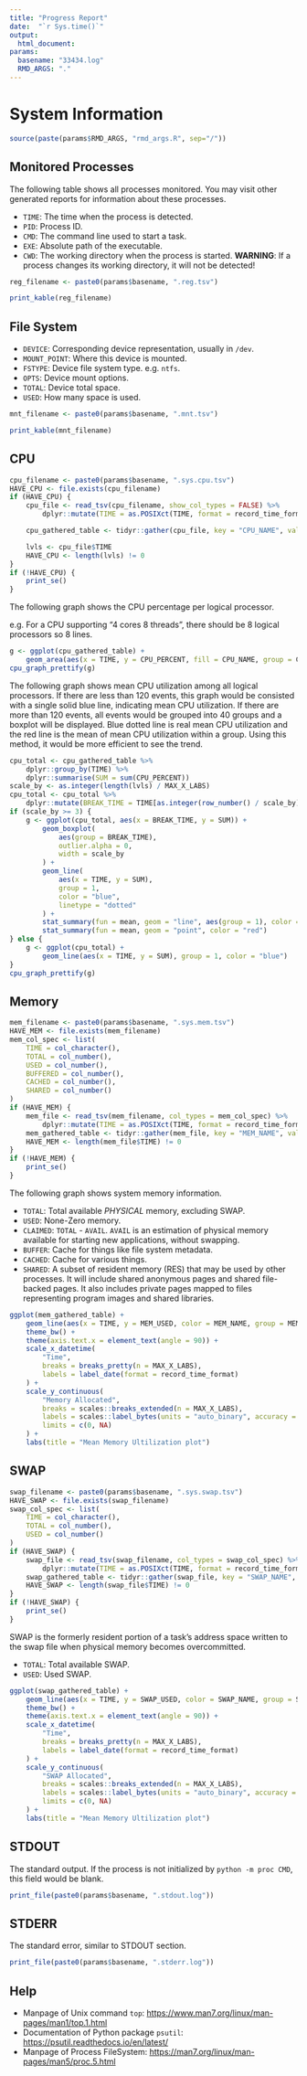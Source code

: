 ```yaml
---
title: "Progress Report"
date:  "`r Sys.time()`"
output:
  html_document:
params:
  basename: "33434.log"
  RMD_ARGS: "."
---
```


# System Information

```r
source(paste(params$RMD_ARGS, "rmd_args.R", sep="/"))
```


## Monitored Processes

The following table shows all processes monitored. You may visit other generated reports for information about these processes.

* `TIME`: The time when the process is detected.
* `PID`: Process ID.
* `CMD`: The command line used to start a task.
* `EXE`: Absolute path of the executable.
* `CWD`: The working directory when the process is started. **WARNING**: If a process changes its working directory, it will not be detected!

```r
reg_filename <- paste0(params$basename, ".reg.tsv")

print_kable(reg_filename)
```

## File System

* `DEVICE`: Corresponding device representation, usually in `/dev`.
* `MOUNT_POINT`: Where this device is mounted.
* `FSTYPE`: Device file system type. e.g. `ntfs`.
* `OPTS`: Device mount options.
* `TOTAL`: Device total space.
* `USED`: How many space is used.

```r
mnt_filename <- paste0(params$basename, ".mnt.tsv")

print_kable(mnt_filename)
```


## CPU

```r
cpu_filename <- paste0(params$basename, ".sys.cpu.tsv")
HAVE_CPU <- file.exists(cpu_filename)
if (HAVE_CPU) {
    cpu_file <- read_tsv(cpu_filename, show_col_types = FALSE) %>%
        dplyr::mutate(TIME = as.POSIXct(TIME, format = record_time_format))

    cpu_gathered_table <- tidyr::gather(cpu_file, key = "CPU_NAME", value = "CPU_PERCENT", -TIME)

    lvls <- cpu_file$TIME
    HAVE_CPU <- length(lvls) != 0
}
if (!HAVE_CPU) {
    print_se()
}
```

The following graph shows the CPU percentage per logical processor.

e.g. For a CPU supporting "4 cores 8 threads", there should be 8 logical processors so 8 lines.

```r
g <- ggplot(cpu_gathered_table) +
    geom_area(aes(x = TIME, y = CPU_PERCENT, fill = CPU_NAME, group = CPU_NAME))
cpu_graph_prettify(g)
```


The following graph shows mean CPU utilization among all logical processors. If there are less than 120 events, this graph would be consisted with a single solid blue line, indicating mean CPU utilization. If there are more than 120 events, all events would be grouped into 40 groups and a boxplot will be displayed. Blue dotted line is real mean CPU utilization and the red line is the mean of mean CPU utilization within a group. Using this method, it would be more efficient to see the trend.

```r
cpu_total <- cpu_gathered_table %>%
    dplyr::group_by(TIME) %>%
    dplyr::summarise(SUM = sum(CPU_PERCENT))
scale_by <- as.integer(length(lvls) / MAX_X_LABS)
cpu_total <- cpu_total %>%
    dplyr::mutate(BREAK_TIME = TIME[as.integer(row_number() / scale_by) * scale_by + 1])
if (scale_by >= 3) {
    g <- ggplot(cpu_total, aes(x = BREAK_TIME, y = SUM)) +
        geom_boxplot(
            aes(group = BREAK_TIME),
            outlier.alpha = 0,
            width = scale_by
        ) +
        geom_line(
            aes(x = TIME, y = SUM),
            group = 1,
            color = "blue",
            linetype = "dotted"
        ) +
        stat_summary(fun = mean, geom = "line", aes(group = 1), color = "red") +
        stat_summary(fun = mean, geom = "point", color = "red")
} else {
    g <- ggplot(cpu_total) +
        geom_line(aes(x = TIME, y = SUM), group = 1, color = "blue")
}
cpu_graph_prettify(g)
```

## Memory

```r
mem_filename <- paste0(params$basename, ".sys.mem.tsv")
HAVE_MEM <- file.exists(mem_filename)
mem_col_spec <- list(
    TIME = col_character(),
    TOTAL = col_number(),
    USED = col_number(),
    BUFFERED = col_number(),
    CACHED = col_number(),
    SHARED = col_number()
)
if (HAVE_MEM) {
    mem_file <- read_tsv(mem_filename, col_types = mem_col_spec) %>%
        dplyr::mutate(TIME = as.POSIXct(TIME, format = record_time_format))
    mem_gathered_table <- tidyr::gather(mem_file, key = "MEM_NAME", value = "MEM_USED", -TIME)
    HAVE_MEM <- length(mem_file$TIME) != 0
}
if (!HAVE_MEM) {
    print_se()
}
```

The following graph shows system memory information.

* `TOTAL`: Total available *PHYSICAL* memory, excluding SWAP.
* `USED`: None-Zero memory.
* `CLAIMED`: `TOTAL` - `AVAIL`. `AVAIL` is an estimation of physical memory available for starting new applications, without swapping.
* `BUFFER`: Cache for things like file system metadata.
* `CACHED`: Cache for various things.
* `SHARED`: A subset of resident memory (RES) that may be used by other processes. It will include shared anonymous pages and shared file-backed pages. It also includes private pages mapped to files representing program images and shared libraries.

```r
ggplot(mem_gathered_table) +
    geom_line(aes(x = TIME, y = MEM_USED, color = MEM_NAME, group = MEM_NAME)) +
    theme_bw() +
    theme(axis.text.x = element_text(angle = 90)) +
    scale_x_datetime(
        "Time",
        breaks = breaks_pretty(n = MAX_X_LABS),
        labels = label_date(format = record_time_format)
    ) +
    scale_y_continuous(
        "Memory Allocated",
        breaks = scales::breaks_extended(n = MAX_X_LABS),
        labels = scales::label_bytes(units = "auto_binary", accuracy = 0.01),
        limits = c(0, NA)
    ) +
    labs(title = "Mean Memory Ultilization plot")
```

## SWAP

```r
swap_filename <- paste0(params$basename, ".sys.swap.tsv")
HAVE_SWAP <- file.exists(swap_filename)
swap_col_spec <- list(
    TIME = col_character(),
    TOTAL = col_number(),
    USED = col_number()
)
if (HAVE_SWAP) {
    swap_file <- read_tsv(swap_filename, col_types = swap_col_spec) %>%
        dplyr::mutate(TIME = as.POSIXct(TIME, format = record_time_format))
    swap_gathered_table <- tidyr::gather(swap_file, key = "SWAP_NAME", value = "SWAP_USED", -TIME)
    HAVE_SWAP <- length(swap_file$TIME) != 0
}
if (!HAVE_SWAP) {
    print_se()
}
```

SWAP is the formerly resident portion of a task's address space written to the swap file when physical memory becomes overcommitted.

* `TOTAL`: Total available SWAP.
* `USED`: Used SWAP.


```r
ggplot(swap_gathered_table) +
    geom_line(aes(x = TIME, y = SWAP_USED, color = SWAP_NAME, group = SWAP_NAME)) +
    theme_bw() +
    theme(axis.text.x = element_text(angle = 90)) +
    scale_x_datetime(
        "Time",
        breaks = breaks_pretty(n = MAX_X_LABS),
        labels = label_date(format = record_time_format)
    ) +
    scale_y_continuous(
        "SWAP Allocated",
        breaks = scales::breaks_extended(n = MAX_X_LABS),
        labels = scales::label_bytes(units = "auto_binary", accuracy = 0.01),
        limits = c(0, NA)
    ) +
    labs(title = "Mean Memory Ultilization plot")
```


## STDOUT

The standard output. If the process is not initialized by `python -m proc CMD`, this field would be blank.

```r
print_file(paste0(params$basename, ".stdout.log"))
```

## STDERR

The standard error, similar to STDOUT section.

```r
print_file(paste0(params$basename, ".stderr.log"))
```


## Help

* Manpage of Unix command `top`: <https://www.man7.org/linux/man-pages/man1/top.1.html>
* Documentation of Python package `psutil`: <https://psutil.readthedocs.io/en/latest/>
* Manpage of Process FileSystem: <https://man7.org/linux/man-pages/man5/proc.5.html>
